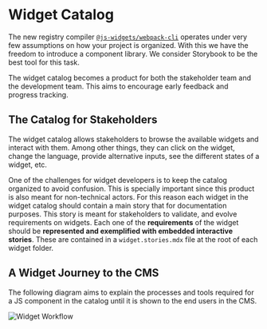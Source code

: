 
<Meta title="Documentation/Widget Catalog" />

# Widget Catalog

The new registry compiler [`@js-widgets/webpack-cli`](https://www.github.com/js-widgets/webpack-cli) operates under very
few assumptions on how your project is organized. With this we have the freedom to introduce a component library. We
consider Storybook to be the best tool for this task.

The widget catalog becomes a product for both the stakeholder team and the development team. This aims to encourage
early feedback and progress tracking.

## The Catalog for Stakeholders

The widget catalog allows stakeholders to browse the available widgets and interact with them. Among other things, they
can click on the widget, change the language, provide alternative inputs, see the different states of a widget, etc.

One of the challenges for widget developers is to keep the catalog organized to avoid confusion. This is specially
important since this product is also meant for non-technical actors. For this reason each widget in the widget catalog
should contain a main story that for documentation purposes. This story is meant for stakeholders to validate, and
evolve requirements on widgets. Each one of the **requirements** of the widget should be **represented and exemplified with
embedded interactive stories**. These are contained in a `widget.stories.mdx` file at the root of each widget folder.

## A Widget Journey to the CMS

The following diagram aims to explain the processes and tools required for a JS component in the catalog until it is
shown to the end users in the CMS.

<img src={WidgetWorkflow} alt="Widget Workflow" />
